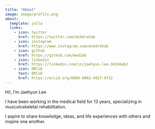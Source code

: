 ```yaml
---
title: "About"
image: image/profile.png
about: 
  template: jolla
  links:
    - icon: twitter
      href: https://twitter.com/msk8rehab
    - icon: instagram
      href: https://www.instagram.com/msk8rehab
    - icon: github
      href: https://github.com/medibb
    - icon: linkedin
      href: https://linkedin.com/in/jaehyun-lee-34246ab2
    - icon: ORCiD
      text: ORCiD
      href: https://orcid.org/0000-0002-4927-9722
---
```


Hi!, I'm Jaehyun Lee

I have been working in the medical field for 13 years, specializing in musculoskeletal rehabilitation.

I aspire to share knowledge, ideas, and life experiences with others and inspire one another.
